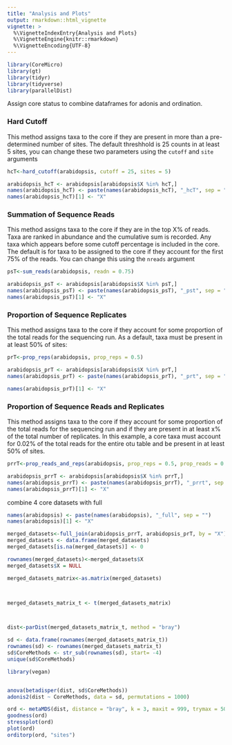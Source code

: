 ```yaml
---
title: "Analysis and Plots"
output: rmarkdown::html_vignette
vignette: >
  %\VignetteIndexEntry{Analysis and Plots}
  %\VignetteEngine{knitr::rmarkdown}
  %\VignetteEncoding{UTF-8}
---
```


```r
library(CoreMicro)
library(gt)
library(tidyr)
library(tidyverse)
library(parallelDist)
```

Assign core status to combine dataframes for adonis and ordination. 

### Hard Cutoff

This method assigns taxa to the core if they are present in more than a pre-determined number of sites. The default threshhold is 25 counts in at least 5 sites, you can change these two parameters using the `cutoff` and `site` arguments

```r
hcT<-hard_cutoff(arabidopsis, cutoff = 25, sites = 5)

arabidopsis_hcT <- arabidopsis[arabidopsis$X %in% hcT,]
names(arabidopsis_hcT) <- paste(names(arabidopsis_hcT), "_hcT", sep = "")
names(arabidopsis_hcT)[1] <- "X"
```

### Summation of Sequence Reads 

This method assigns taxa to the core if they are in the top X% of reads. Taxa are ranked in abundance and the cumulative sum is recorded. Any taxa which appears before some cutoff percentage is included in the core. The default is for taxa to be assigned to the core if they account for the first 75% of the reads. You can change this using the `nreads` argument

```r
psT<-sum_reads(arabidopsis, readn = 0.75)

arabidopsis_psT <- arabidopsis[arabidopsis$X %in% psT,]
names(arabidopsis_psT) <- paste(names(arabidopsis_psT), "_pst", sep = "")
names(arabidopsis_psT)[1] <- "X"
```

### Proportion of Sequence Replicates

This method assigns taxa to the core if they account for some proportion of the total reads for the sequencing run. As a default, taxa must be present in at least 50% of sites:

```r
prT<-prop_reps(arabidopsis, prop_reps = 0.5)

arabidopsis_prT <- arabidopsis[arabidopsis$X %in% prT,]
names(arabidopsis_prT) <- paste(names(arabidopsis_prT), "_prt", sep = "")

names(arabidopsis_prT)[1] <- "X"
```

### Proportion of Sequence Reads and Replicates

This method assigns taxa to the core if they account for some proportion of the total reads for the sequencing run and if they are present in at least x% of the total number of replicates. In this example, a core taxa must account for 0.02% of the total reads for the entire otu table and be present in at least 50% of sites.

```r
prrT<-prop_reads_and_reps(arabidopsis, prop_reps = 0.5, prop_reads = 0.0002)

arabidopsis_prrT <- arabidopsis[arabidopsis$X %in% prrT,]
names(arabidopsis_prrT) <- paste(names(arabidopsis_prrT), "_prrt", sep = "")
names(arabidopsis_prrT)[1] <- "X"
```

combine 4 core datasets with full 
```r

names(arabidopsis) <- paste(names(arabidopsis), "_full", sep = "")
names(arabidopsis)[1] <- "X"

merged_datasets<-full_join(arabidopsis_prrT, arabidopsis_prT, by = "X") %>% full_join(arabidopsis_hcT) %>% full_join(arabidopsis_psT) %>% full_join(arabidopsis) 
merged_datasets <- data.frame(merged_datasets)
merged_datasets[is.na(merged_datasets)] <- 0

rownames(merged_datasets)<-merged_datasets$X
merged_datasets$X = NULL

merged_datasets_matrix<-as.matrix(merged_datasets)



merged_datasets_matrix_t <- t(merged_datasets_matrix)



dist<-parDist(merged_datasets_matrix_t, method = "bray")

sd <- data.frame(rownames(merged_datasets_matrix_t))
rownames(sd) <- rownames(merged_datasets_matrix_t)
sd$CoreMethods <- str_sub(rownames(sd), start= -4)
unique(sd$CoreMethods)

library(vegan)


anova(betadisper(dist, sd$CoreMethods))
adonis2(dist ~ CoreMethods, data = sd, permutations = 1000)

ord <- metaMDS(dist, distance = "bray", k = 3, maxit = 999, trymax = 500,  wascores = TRUE)
goodness(ord) 
stressplot(ord)
plot(ord)
orditorp(ord, "sites") 
```
  
